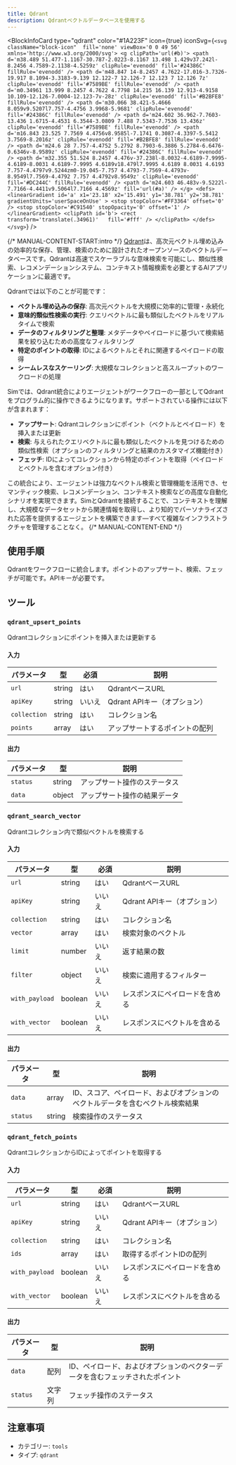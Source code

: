 ```yaml
---
title: Qdrant
description: Qdrantベクトルデータベースを使用する
---
```



<BlockInfoCard 
  type="qdrant"
  color="#1A223F"
  icon={true}
  iconSvg={`<svg className="block-icon"  fill='none' viewBox='0 0 49 56' xmlns='http://www.w3.org/2000/svg'>
      <g clipPath='url(#b)'>
        <path
          d='m38.489 51.477-1.1167-30.787-2.0223-8.1167 13.498 1.429v37.242l-8.2456 4.7589-2.1138-4.5259z'
          clipRule='evenodd'
          fill='#24386C'
          fillRule='evenodd'
        />
        <path
          d='m48.847 14-8.2457 4.7622-17.016-3.7326-19.917 8.1094-3.3183-9.139 12.122-7 12.126-7 12.123 7 12.126 7z'
          clipRule='evenodd'
          fill='#7589BE'
          fillRule='evenodd'
        />
        <path
          d='m0.34961 13.999 8.2457 4.7622 4.7798 14.215 16.139 12.913-4.9158 10.109-12.126-7.0004-12.123-7v-28z'
          clipRule='evenodd'
          fill='#B2BFE8'
          fillRule='evenodd'
        />
        <path
          d='m30.066 38.421-5.4666 8.059v9.5207l7.757-4.4756 3.9968-5.9681'
          clipRule='evenodd'
          fill='#24386C'
          fillRule='evenodd'
        />
        <path
          d='m24.602 36.962-7.7603-13.436 1.6715-4.4531 6.3544-3.0809 7.488 7.5343-7.7536 13.436z'
          clipRule='evenodd'
          fill='#7589BE'
          fillRule='evenodd'
        />
        <path
          d='m16.843 23.525 7.7569 4.4756v8.9585l-7.1741 0.3087-4.3397-5.5412 3.7569-8.2016z'
          clipRule='evenodd'
          fill='#B2BFE8'
          fillRule='evenodd'
        />
        <path
          d='m24.6 28 7.757-4.4752 5.2792 8.7903-6.3886 5.2784-6.6476-0.6346v-8.9589z'
          clipRule='evenodd'
          fill='#24386C'
          fillRule='evenodd'
        />
        <path
          d='m32.355 51.524 8.2457 4.476v-37.238l-8.0032-4.6189-7.9995-4.6189-8.0031 4.6189-7.9995 4.6189v18.479l7.9995 4.6189 8.0031 4.6193 7.757-4.4797v9.5244zm0-19.045-7.757 4.4793-7.7569-4.4793v-8.9549l7.7569-4.4792 7.757 4.4792v8.9549z'
          clipRule='evenodd'
          fill='#DC244C'
          fillRule='evenodd'
        />
        <path d='m24.603 46.483v-9.5222l-7.7166-4.4411v9.5064l7.7166 4.4569z' fill='url(#a)' />
      </g>
      <defs>
        <linearGradient
          id='a'
          x1='23.18'
          x2='15.491'
          y1='38.781'
          y2='38.781'
          gradientUnits='userSpaceOnUse'
        >
          <stop stopColor='#FF3364' offset='0' />
          <stop stopColor='#C91540' stopOpacity='0' offset='1' />
        </linearGradient>
        <clipPath id='b'>
          <rect transform='translate(.34961)'   fill='#fff' />
        </clipPath>
      </defs>
    </svg>`}
/>

{/* MANUAL-CONTENT-START:intro */}
[Qdrant](https://qdrant.tech)は、高次元ベクトル埋め込みの効率的な保存、管理、検索のために設計されたオープンソースのベクトルデータベースです。Qdrantは高速でスケーラブルな意味検索を可能にし、類似性検索、レコメンデーションシステム、コンテキスト情報検索を必要とするAIアプリケーションに最適です。

Qdrantでは以下のことが可能です：

- **ベクトル埋め込みの保存**: 高次元ベクトルを大規模に効率的に管理・永続化
- **意味的類似性検索の実行**: クエリベクトルに最も類似したベクトルをリアルタイムで検索
- **データのフィルタリングと整理**: メタデータやペイロードに基づいて検索結果を絞り込むための高度なフィルタリング
- **特定のポイントの取得**: IDによるベクトルとそれに関連するペイロードの取得
- **シームレスなスケーリング**: 大規模なコレクションと高スループットのワークロードの処理

Simでは、Qdrant統合によりエージェントがワークフローの一部としてQdrantをプログラム的に操作できるようになります。サポートされている操作には以下が含まれます：

- **アップサート**: Qdrantコレクションにポイント（ベクトルとペイロード）を挿入または更新
- **検索**: 与えられたクエリベクトルに最も類似したベクトルを見つけるための類似性検索（オプションのフィルタリングと結果のカスタマイズ機能付き）
- **フェッチ**: IDによってコレクションから特定のポイントを取得（ペイロードとベクトルを含むオプション付き）

この統合により、エージェントは強力なベクトル検索と管理機能を活用でき、セマンティック検索、レコメンデーション、コンテキスト検索などの高度な自動化シナリオを実現できます。SimとQdrantを接続することで、コンテキストを理解し、大規模なデータセットから関連情報を取得し、より知的でパーソナライズされた応答を提供するエージェントを構築できます—すべて複雑なインフラストラクチャを管理することなく。
{/* MANUAL-CONTENT-END */}

## 使用手順

Qdrantをワークフローに統合します。ポイントのアップサート、検索、フェッチが可能です。APIキーが必要です。

## ツール

### `qdrant_upsert_points`

Qdrantコレクションにポイントを挿入または更新する

#### 入力

| パラメータ | 型 | 必須 | 説明 |
| --------- | ---- | -------- | ----------- |
| `url` | string | はい | QdrantベースURL |
| `apiKey` | string | いいえ | Qdrant APIキー（オプション） |
| `collection` | string | はい | コレクション名 |
| `points` | array | はい | アップサートするポイントの配列 |

#### 出力

| パラメータ | 型 | 説明 |
| --------- | ---- | ----------- |
| `status` | string | アップサート操作のステータス |
| `data` | object | アップサート操作の結果データ |

### `qdrant_search_vector`

Qdrantコレクション内で類似ベクトルを検索する

#### 入力

| パラメータ | 型 | 必須 | 説明 |
| --------- | ---- | -------- | ----------- |
| `url` | string | はい | QdrantベースURL |
| `apiKey` | string | いいえ | Qdrant APIキー（オプション） |
| `collection` | string | はい | コレクション名 |
| `vector` | array | はい | 検索対象のベクトル |
| `limit` | number | いいえ | 返す結果の数 |
| `filter` | object | いいえ | 検索に適用するフィルター |
| `with_payload` | boolean | いいえ | レスポンスにペイロードを含める |
| `with_vector` | boolean | いいえ | レスポンスにベクトルを含める |

#### 出力

| パラメータ | 型 | 説明 |
| --------- | ---- | ----------- |
| `data` | array | ID、スコア、ペイロード、およびオプションのベクトルデータを含むベクトル検索結果 |
| `status` | string | 検索操作のステータス |

### `qdrant_fetch_points`

QdrantコレクションからIDによってポイントを取得する

#### 入力

| パラメータ | 型 | 必須 | 説明 |
| --------- | ---- | -------- | ----------- |
| `url` | string | はい | QdrantベースURL |
| `apiKey` | string | いいえ | Qdrant APIキー（オプション） |
| `collection` | string | はい | コレクション名 |
| `ids` | array | はい | 取得するポイントIDの配列 |
| `with_payload` | boolean | いいえ | レスポンスにペイロードを含める |
| `with_vector` | boolean | いいえ | レスポンスにベクトルを含める |

#### 出力

| パラメータ | 型 | 説明 |
| --------- | ---- | ----------- |
| `data` | 配列 | ID、ペイロード、およびオプションのベクターデータを含むフェッチされたポイント |
| `status` | 文字列 | フェッチ操作のステータス |

## 注意事項

- カテゴリー: `tools`
- タイプ: `qdrant`

